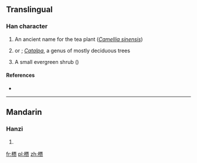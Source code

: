 {{also|檟}}
==Translingual==

===Han character===
{{Han char|rn=75|rad=木|as=10|sn=14|four=|canj=木一田人 (DMWO)}}
# An ancient name for the tea plant (''[[Camellia sinensis]]'')
# {{taxlink|Catalpa bungei|species|noshow=1}} or {{vern|Manchurian catalpa}}; ''[[Catalpa]]'', a genus of mostly deciduous trees
# A small evergreen shrub ({{taxlink|Mallotus japonicus|species|noshow=1}})

====References====
* {{Han ref|kx=0546.251|hdz=21262.090|uh=69DA|ud=27098}}


----

==Mandarin==

===Hanzi===
{{cmn-hanzi|tra=檟|pin=[[jiǎ]] ([[jia3]])|wg=chia<sup>3</sup>}}

# {{defn|lang=cmn|sort=木10}}

[[fr:槚]]
[[pl:槚]]
[[zh:槚]]